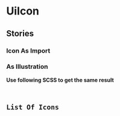 
<Meta title="Atoms/Icon" component={UiIcon} />

# UiIcon
<Primary />
<ArgsTable />

## Stories
### Icon As Import
<Canvas>
  <Story id="atoms-icon--icon-as-import"/>
</Canvas>

### As Illustration
<Canvas>
  <Story id="atoms-icon--icon-as-illustration"/>
</Canvas>

**Use following SCSS to get the same result**
<Code
  id="icon-as-illustration"
  code={scss}
/>

## List Of Icons
<Canvas>
  <Story id="atoms-icon--list-of-icons"/>
</Canvas>
